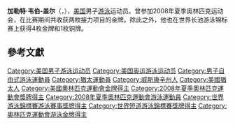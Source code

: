 {{noteTA
|T=zh-hant:加勒特·韋伯-蓋爾;zh-hans:加勒特·韦伯-盖尔;zh-tw:蓋瑞特·韋柏-蓋爾;
|1=zh-hant:加勒特;zh-hans:加勒特;zh-tw:蓋瑞特;
|2=zh-hant:韋伯-蓋爾;zh-hans:韦伯-盖尔;zh-tw:韋柏-蓋爾;
}}
{{MedalTableTop}}
{{MedalSport | 男子[[游泳|游泳]]}}
{{MedalCountry | {{USA}} }}
{{MedalCompetition|[[奧林匹克運動會|奧林匹克運動會]]}}
{{MedalGold|[[2008年夏季奧林匹克運動會|2008年北京]]|[[2008年夏季奧林匹克運動會游泳比賽|4×100米自由泳接力]]}}
{{MedalGold|[[2008年夏季奧林匹克運動會|2008年北京]]|[[2008年夏季奧林匹克運動會游泳比賽|4×100米混合泳接力]]}}
{{MedalCompetition|世界長池錦標賽}}
{{MedalGold|[[2007年世界游泳錦標賽|2007年墨爾本]]<ref>{{cite web |url=http://www.fina.org/events/WC/Melbourne_2007/results/swimming.php |title=12th FINA World Championships |accessdate=2007-06-09 |deadurl=yes |archiveurl=https://web.archive.org/web/20070606111744/http://www.fina.org/events/WC/Melbourne_2007/results/swimming.php |archivedate=2007-06-06 }}</ref>|4×100米自由泳接力}}
{{MedalGold|[[2005年世界游泳錦標賽|2005年蒙特利爾]]|4×100米自由泳接力}}
{{MedalBottom}}

'''加勒特·韦伯-盖尔'''（{{lang-en|'''Garrett Weber-Gale'''}}，{{bd|1985年|8月6日}}），[[美国|美国]]男子[[游泳|游泳]]运动员。曾参加2008年夏季奥林匹克运动会，在比赛期间共收获两枚接力项目的金牌。除此之外，他也在世界长池游泳锦标赛上获得4枚金牌和1枚铜牌。

== 參考文獻 ==
{{reflist}}

{{US-sport-bio-stub}}
{{swimming-bio-stub}}
{{奥林匹克运动会游泳比赛男子4×100米自由泳接力冠军}}
{{奥林匹克运动会游泳比赛男子4×100米混合泳接力冠军}}

{{Authority control}}
{{DEFAULTSORT:Weber-Gale, Garrett}}
[[Category:美国男子游泳运动员|Category:美国男子游泳运动员]]
[[Category:美国奥运游泳运动员|Category:美国奥运游泳运动员]]
[[Category:男子自由式游泳運動員|Category:男子自由式游泳運動員]]
[[Category:猶太運動員|Category:猶太運動員]]
[[Category:威斯康辛州人|Category:威斯康辛州人]]
[[Category:美國猶太人|Category:美國猶太人]]
[[Category:美國奧林匹克運動會金牌得主|Category:美國奧林匹克運動會金牌得主]]
[[Category:2008年夏季奧林匹克運動會獎牌得主|Category:2008年夏季奧林匹克運動會獎牌得主]]
[[Category:2008年夏季奧林匹克運動會游泳運動員|Category:2008年夏季奧林匹克運動會游泳運動員]]
[[Category:世界游泳錦標賽游泳賽事獎牌得主|Category:世界游泳錦標賽游泳賽事獎牌得主]]
[[Category:世界短道游泳錦標賽獎牌得主|Category:世界短道游泳錦標賽獎牌得主]]
[[Category:奧林匹克運動會游泳金牌得主|Category:奧林匹克運動會游泳金牌得主]]
